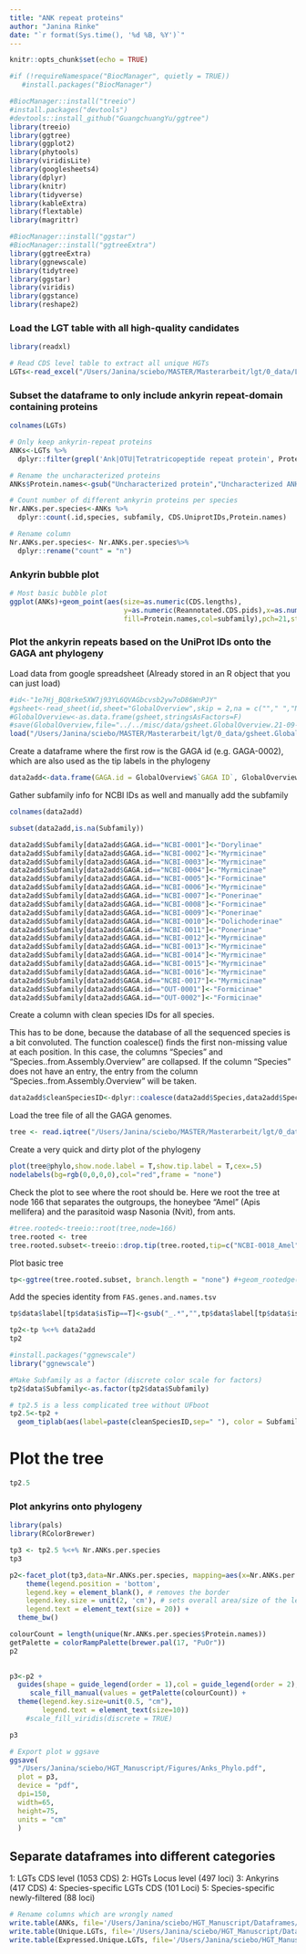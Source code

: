 ```yaml
---
title: "ANK repeat proteins"
author: "Janina Rinke"
date: "`r format(Sys.time(), '%d %B, %Y')`"
---
```


```r
knitr::opts_chunk$set(echo = TRUE)
```

```r
#if (!requireNamespace("BiocManager", quietly = TRUE))
   #install.packages("BiocManager")

#BiocManager::install("treeio")
#install.packages("devtools")
#devtools::install_github("GuangchuangYu/ggtree")
library(treeio)
library(ggtree)
library(ggplot2)
library(phytools)
library(viridisLite)
library(googlesheets4)
library(dplyr)
library(knitr)
library(tidyverse)
library(kableExtra)
library(flextable)
library(magrittr)

#BiocManager::install("ggstar")
#BiocManager::install("ggtreeExtra")
library(ggtreeExtra)
library(ggnewscale)
library(tidytree)
library(ggstar)
library(viridis)
library(ggstance)
library(reshape2)
```

### Load the LGT table with all high-quality candidates
```r
library(readxl)

# Read CDS level table to extract all unique HGTs
LGTs<-read_excel("/Users/Janina/sciebo/MASTER/Masterarbeit/lgt/0_data/LGTs.CDSLevel.UniProt.Info.Reannotated.xlsx")
```



### Subset the dataframe to only include ankyrin repeat-domain containing proteins
```r
colnames(LGTs)

# Only keep ankyrin-repeat proteins
ANKs<-LGTs %>%
  dplyr::filter(grepl('Ank|OTU|Tetratricopeptide repeat protein', Protein.names) | grepl('ANKYR', CDS.cogs))

# Rename the uncharacterized proteins
ANKs$Protein.names<-gsub("Uncharacterized protein","Uncharacterized ANK",ANKs$Protein.names)

# Count number of different ankyrin proteins per species
Nr.ANKs.per.species<-ANKs %>% 
  dplyr::count(.id,species, subfamily, CDS.UniprotIDs,Protein.names)

# Rename column
Nr.ANKs.per.species<- Nr.ANKs.per.species%>%
  dplyr::rename("count" = "n")
```



### Ankyrin bubble plot
```r
# Most basic bubble plot
ggplot(ANKs)+geom_point(aes(size=as.numeric(CDS.lengths),
                            y=as.numeric(Reannotated.CDS.pids),x=as.numeric(Reannotated.s_covs),
                            fill=Protein.names,col=subfamily),pch=21,stroke=1)
```



### Plot the ankyrin repeats based on the UniProt IDs onto the GAGA ant phylogeny

Load data from google spreadsheet (Already stored in an R object that you can just load)
```r
#id<-"1e7Hj_BQ8rke5XW7j93YL6QVAGbcvsb2yw7oD86WnPJY"
#gsheet<-read_sheet(id,sheet="GlobalOverview",skip = 2,na = c(""," ","NA","#DIV/0!"),col_types = "c",trim_ws=T)
#GlobalOverview<-as.data.frame(gsheet,stringsAsFactors=F)
#save(GlobalOverview,file="../../misc/data/gsheet.GlobalOverview.21-09-22.Robj")
load("/Users/Janina/sciebo/MASTER/Masterarbeit/lgt/0_data/gsheet.GlobalOverview.21-09-22.Robj")
```

Create a dataframe where the first row is the GAGA id (e.g. GAGA-0002), which are also used as the tip labels in the phylogeny
```r
data2add<-data.frame(GAGA.id = GlobalOverview$`GAGA ID`, GlobalOverview)
```

Gather subfamily info for NCBI IDs as well and manually add the subfamily
```r
colnames(data2add)

subset(data2add,is.na(Subfamily))

data2add$Subfamily[data2add$GAGA.id=="NCBI-0001"]<-"Dorylinae"
data2add$Subfamily[data2add$GAGA.id=="NCBI-0002"]<-"Myrmicinae"
data2add$Subfamily[data2add$GAGA.id=="NCBI-0003"]<-"Myrmicinae"
data2add$Subfamily[data2add$GAGA.id=="NCBI-0004"]<-"Myrmicinae"
data2add$Subfamily[data2add$GAGA.id=="NCBI-0005"]<-"Formicinae"
data2add$Subfamily[data2add$GAGA.id=="NCBI-0006"]<-"Myrmicinae"
data2add$Subfamily[data2add$GAGA.id=="NCBI-0007"]<-"Ponerinae"
data2add$Subfamily[data2add$GAGA.id=="NCBI-0008"]<-"Formicinae"
data2add$Subfamily[data2add$GAGA.id=="NCBI-0009"]<-"Ponerinae"
data2add$Subfamily[data2add$GAGA.id=="NCBI-0010"]<-"Dolichoderinae"
data2add$Subfamily[data2add$GAGA.id=="NCBI-0011"]<-"Ponerinae"
data2add$Subfamily[data2add$GAGA.id=="NCBI-0012"]<-"Myrmicinae"
data2add$Subfamily[data2add$GAGA.id=="NCBI-0013"]<-"Myrmicinae"
data2add$Subfamily[data2add$GAGA.id=="NCBI-0014"]<-"Myrmicinae"
data2add$Subfamily[data2add$GAGA.id=="NCBI-0015"]<-"Myrmicinae"
data2add$Subfamily[data2add$GAGA.id=="NCBI-0016"]<-"Myrmicinae"
data2add$Subfamily[data2add$GAGA.id=="NCBI-0017"]<-"Myrmicinae"
data2add$Subfamily[data2add$GAGA.id=="OUT-0001"]<-"Formicinae"
data2add$Subfamily[data2add$GAGA.id=="OUT-0002"]<-"Formicinae"
```

Create a column with clean species IDs for all species.

This has to be done, because the database of all the sequenced species is a bit convoluted.
The function coalesce() finds the first non-missing value at each position. In this case, the columns "Species" and "Species..from.Assembly.Overview" are collapsed. If the column "Species" does not have an entry, the entry from the column "Species..from.Assembly.Overview" will be taken.
```r
data2add$cleanSpeciesID<-dplyr::coalesce(data2add$Species,data2add$Species..from.Assembly.Overview.)
```


Load the tree file of all the GAGA genomes.
```r
tree <- read.iqtree("/Users/Janina/sciebo/MASTER/Masterarbeit/lgt/0_data/hymenoptera_psc98_partition_b1000_40threads_msubnucl.treefile")
```

Create a very quick and dirty plot of the phylogeny
```r
plot(tree@phylo,show.node.label = T,show.tip.label = T,cex=.5)
nodelabels(bg=rgb(0,0,0,0),col="red",frame = "none")
```

Check the plot to see where the root should be. Here we root the tree at node 166 that separates the outgroups, the honeybee "Amel" (Apis mellifera) and the parasitoid wasp Nasonia (Nvit), from ants.
```r
#tree.rooted<-treeio::root(tree,node=166)
tree.rooted <- tree
tree.rooted.subset<-treeio::drop.tip(tree.rooted,tip=c("NCBI-0018_Amel","NCBI-0019_Nvit"))
```

Plot basic tree
```r
tp<-ggtree(tree.rooted.subset, branch.length = "none") #+geom_rootedge(.01)
```

Add the species identity from `FAS.genes.and.names.tsv`
```r
tp$data$label[tp$data$isTip==T]<-gsub("_.*","",tp$data$label[tp$data$isTip==T])

tp2<-tp %<+% data2add
tp2 
```

```r
#install.packages("ggnewscale")
library("ggnewscale")

#Make Subfamily as a factor (discrete color scale for factors)
tp2$data$Subfamily<-as.factor(tp2$data$Subfamily)

# tp2.5 is a less complicated tree without UFboot
tp2.5<-tp2 +
  geom_tiplab(aes(label=paste(cleanSpeciesID,sep=" "), color = Subfamily),size=2) # remove GAGAid from label
```

# Plot the tree
```r
tp2.5
```

### Plot ankyrins onto phylogeny
```r
library(pals)
library(RColorBrewer)

tp3 <- tp2.5 %<+% Nr.ANKs.per.species
tp3

p2<-facet_plot(tp3,data=Nr.ANKs.per.species, mapping=aes(x=Nr.ANKs.per.species$count, fill=Nr.ANKs.per.species$Protein.names), geom = geom_barh, stat="identity", panel="Nr of ANKs") + hexpand(.2, direction = 1) +
    theme(legend.position = 'bottom',
    legend.key = element_blank(), # removes the border
    legend.key.size = unit(2, 'cm'), # sets overall area/size of the legend
    legend.text = element_text(size = 20)) +
  theme_bw()

colourCount = length(unique(Nr.ANKs.per.species$Protein.names))
getPalette = colorRampPalette(brewer.pal(17, "PuOr"))
p2
 

p3<-p2 +
  guides(shape = guide_legend(order = 1),col = guide_legend(order = 2), fill=guide_legend(title="Ankyrin type")) +
     scale_fill_manual(values = getPalette(colourCount)) +
  theme(legend.key.size=unit(0.5, "cm"),
        legend.text = element_text(size=10))
    #scale_fill_viridis(discrete = TRUE)

p3

# Export plot w ggsave
ggsave(
  "/Users/Janina/sciebo/HGT_Manuscript/Figures/Anks_Phylo.pdf",
  plot = p3, 
  device = "pdf", 
  dpi=150, 
  width=65, 
  height=75, 
  units = "cm"
  )
```


## Separate dataframes into different categories
1: LGTs CDS level (1053 CDS)
2: HGTs Locus level (497 loci)
3: Ankyrins (417 CDS)
4: Species-specific LGTs CDS (101 Loci)
5: Species-specific newly-filtered (88 loci)
```r
# Rename columns which are wrongly named
write.table(ANKs, file='/Users/Janina/sciebo/HGT_Manuscript/Dataframes/ANKs.tsv', quote=FALSE, sep=',', row.names = F)
write.table(Unique.LGTs, file='/Users/Janina/sciebo/HGT_Manuscript/Dataframes/Species-specific_LGTs.newly.filtered.tsv', quote=FALSE, sep=',', row.names = F)
write.table(Expressed.Unique.LGTs, file='/Users/Janina/sciebo/HGT_Manuscript/Dataframes/Expressed.Unique.LGTs.tsv', quote=FALSE, sep=',', row.names = F)
```

